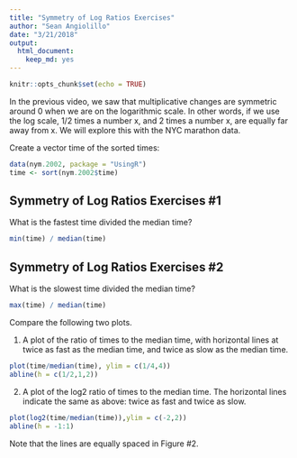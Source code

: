 ```yaml
---
title: "Symmetry of Log Ratios Exercises"
author: "Sean Angiolillo"
date: "3/21/2018"
output: 
  html_document: 
    keep_md: yes
---
```


```r
knitr::opts_chunk$set(echo = TRUE)
```

In the previous video, we saw that multiplicative changes are symmetric around 0 when we are on the logarithmic scale. In other words, if we use the log scale, 1/2 times a number x, and 2 times a number x, are equally far away from x. We will explore this with the NYC marathon data.

Create a vector time of the sorted times:

```r
data(nym.2002, package = "UsingR")
time <- sort(nym.2002$time)
```

## Symmetry of Log Ratios Exercises #1

What is the fastest time divided the median time?

```r
min(time) / median(time)
```


## Symmetry of Log Ratios Exercises #2

What is the slowest time divided the median time?

```r
max(time) / median(time)
```


Compare the following two plots.

1) A plot of the ratio of times to the median time, with horizontal lines at twice as fast as the median time, and twice as slow as the median time.

```r
plot(time/median(time), ylim = c(1/4,4))
abline(h = c(1/2,1,2))
```


2) A plot of the log2 ratio of times to the median time. The horizontal lines indicate the same as above: twice as fast and twice as slow.

```r
plot(log2(time/median(time)),ylim = c(-2,2))
abline(h = -1:1)
```

Note that the lines are equally spaced in Figure #2.